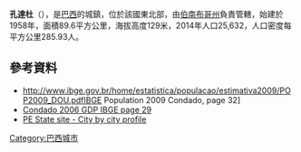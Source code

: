 '''孔達杜'''（{{lang-pt|Condado}}），是[[巴西|巴西]]的城鎮，位於該國東北部，由[[伯南布哥州|伯南布哥州]]負責管轄，始建於1958年，面積89.6平方公里，海拔高度129米，2014年人口25,632，人口密度每平方公里285.93人。

==參考資料==
*http://www.ibge.gov.br/home/estatistica/populacao/estimativa2009/POP2009_DOU.pdf{{Wayback|url=http://www.ibge.gov.br/home/estatistica/populacao/estimativa2009/POP2009_DOU.pdf |date=20091007022625 }}[[Brazilian_Institute_of_Geography_and_Statistics|IBGE]] Population 2009 Condado, page 32]
*[https://web.archive.org/web/20111003230621/http://www.ibge.com.br/home/estatistica/economia/pibmunicipios/2006/tab01.pdf  Condado 2006 GDP IBGE page 29 ]
*[http://www2.condepefidem.pe.gov.br/web/condepefidem PE State site - City by city profile]{{Wayback|url=http://www2.condepefidem.pe.gov.br/web/condepefidem |date=20090804002205 }}

{{coord|7|35|09|S|35|06|21|W|source:kolossus-itwiki|display=title}}

{{Brazil-geo-stub}}
[[Category:巴西城市|Category:巴西城市]]